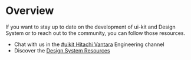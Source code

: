 
<Meta title="Community/Overview" />

# Overview

If you want to stay up to date on the development of ui-kit and Design System or to reach out to the community, you can follow those resources.

- Chat with us in the [#uikit Hitachi Vantara](https://hitachivantara-eng.slack.com/messages/CFY74GK6G) Engineering channel
- Discover the [Design System Resources](https://hitachivantara.sharepoint.com/sites/DesignSystem/UI%20KIT/Home.aspx)  
